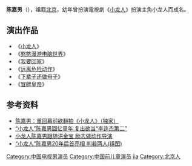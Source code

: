 {{nofootnotes|time=2020-04-17}}
'''陈嘉男'''（{{bd|1984年|4月13日}}），祖籍[[北京|北京]]，幼年曾扮演電視劇《[[小龙人|小龙人]]》扮演主角小龙人而成名。

== 演出作品 ==
*《[[小龙人|小龙人]]》
*《[[憨憨漫游电脑世界|憨憨漫游电脑世界]]》
*《[[我要回家|我要回家]]》
*《[[远离危险动作|远离危险动作]]》
*《[[下辈子还做母子|下辈子还做母子]]》
*《[[冒牌皇帝|冒牌皇帝]]》

== 参考资料 ==
* [http://ent.163.com/09/0603/01/5ARK3EJD00032KMI.html 陈嘉男：重回幕前欲翻拍《小龙人》（独家）]
* [http://ent.ifeng.com/idolnews/mainland/detail_2010_06/18/1638258_0.shtml “小龙人”陈嘉男回忆童年 复出欲当“李连杰第二”]
* [http://ent.sina.com.cn/s/m/2012-10-26/14173773045.shtml 小龙人陈嘉男跟随洪金宝 励志做动作导演]
* [http://fun.hsw.cn/system/2012/10/25/051517642.shtml “小龙人”陈嘉男20年后首亮相 判若两人(组图)]

{{china-enter-bio-stub}}
{{DEFAULTSORT:chen jianan}}
[[Category:中国电视男演员|Category:中国电视男演员]]
[[Category:中国前儿童演员|Category:中国前儿童演员]]
[[Category:陈姓|jia]]
[[Category:北京人|Category:北京人]]